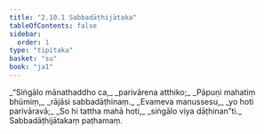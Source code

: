 ```yaml
---
title: "2.10.1 Sabbadāṭhijātaka"
tableOfContents: false
sidebar:
  order: 1
type: "tipitaka"
basket: "su"
book: "ja1"
---
```



<DynamicBreadcrumb />

<Division number="182" book="ja1">

<Paragraph number="635" type="verses" book="ja1">
_“Siṅgālo mānathaddho ca,_  
_parivārena atthiko;_  
_Pāpuṇi mahatiṃ bhūmiṃ,_  
_rājāsi sabbadāṭhinaṃ._  

</Paragraph>

</Division>
<Division number="183" book="ja1">

<Paragraph number="636" type="verses" book="ja1">
_Evameva manussesu,_  
_yo hoti parivāravā;_  
_So hi tattha mahā hoti,_  
_siṅgālo viya dāṭhinan”ti._  


</Paragraph>
</Division>

<Paragraph number="637" type="center" book="ja1">
Sabbadāṭhijātakaṃ paṭhamaṃ.
</Paragraph>